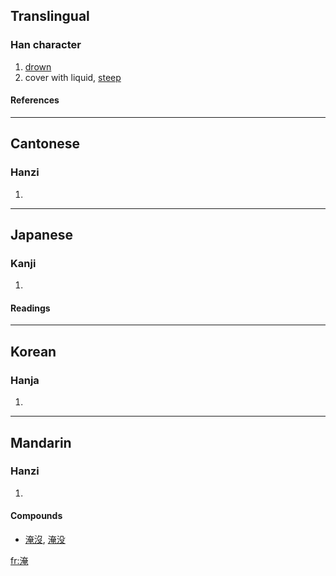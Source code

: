 ==Translingual==
===Han character===
{{Han char|rn=85|rad=水|as=08|sn=11|four=3411<sub>6</sub>|canj=水大中山 (EKLU)}}
# [[drown]]
# cover with liquid, [[steep]]
====References====
{{Han ref|kx=0632.170|dkj=17696|dj=1038.020|hdz=31644.010|uh=6DF9|ud=28153|bh=B254|bd=45652}}

----
==Cantonese==
===Hanzi===
{{yue-hanzi|jyut=|y=yim1}}
# {{defn|Cantonese}}

----
==Japanese==
===Kanji===
{{ja-kanji|grade=|rs=水08}}
# {{defn|Japanese}} 
====Readings====
{{ja-readings|on=[[えん]] (en), [[よう]] (yō)|kun=[[ひたす]] (hitasu), [[ひさしい]] (hisashii), [[とどまる]] (todomaru)}}

----
==Korean==
===Hanja===
{{ko-hanja|hangeul=[[엄]]|eumhun=|rv=eom|mr=ŏm|y=em}}
# {{defn|Korean}}

----
==Mandarin==
===Hanzi===
{{cmn-hanzi|pin=[[yān]] (yan1)|wg=yen<sup>1</sup>}}
# {{defn|Mandarin}}

====Compounds====
* [[淹沒]], [[淹没]]

[[fr:淹]]